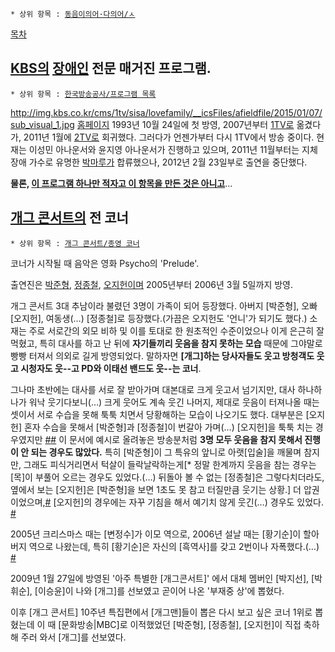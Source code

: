 * 상위 항목 : [[동음이의어·다의어/ㅅ]]

[[목차]]

== [[한국방송공사|KBS]]의 [[장애인]] 전문 매거진 프로그램. == 
 * 상위 항목 : [[한국방송공사/프로그램 목록]]
http://img.kbs.co.kr/cms/1tv/sisa/lovefamily/__icsFiles/afieldfile/2015/01/07/sub_visual_1.jpg
[http://www.kbs.co.kr/1tv/sisa/lovefamily/index.html 홈페이지]
1993년 10월 24일에 첫 방영, 2007년부터 [[KBS 1TV|1TV]]로 옮겼다가, 2011년 1월에 [[KBS 2TV|2TV]]로 회귀했다. 그러다가 언젠가부터 다시 1TV에서 방송 중이다.
현재는 이성민 아나운서와 윤지영 아나운서가 진행하고 있으며, 2011년 11월부터는 지체장애 가수로 유명한 [[박마루]]가 합류했으나, 2012년 2월 23일부로 출연을 중단했다. 

'''물론, [[이거 하나 적자고 만든 것이 아닌 항목|이 프로그램 하나만 적자고 이 항목을 만든 것은 아니고]]'''...

== [[개그 콘서트]]의 전 코너 ==
 * 상위 항목 : [[개그 콘서트/종영 코너]]
{{{#!html
<iframe width="420" height="315" src="//www.youtube.com/embed/r0Wh2r4ggLw" frameborder="0" allowfullscreen></iframe>
}}}

코너가 시작될 때 음악은 영화 Psycho의 'Prelude'.

출연진은 [[박준형]], [[정종철]], [[오지헌]]이며 2005년부터 2006년 3월 5일까지 방영.

개그 콘서트 3대 추남이라 불렸던 3명이 가족이 되어 등장했다. 아버지 [박준형], 오빠 [오지헌], 여동생(…) [정종철]로 등장했다.(가끔은 오지헌도 '언니'가 되기도 했다.) 소재는 주로 서로간의 외모 비하 및 이를 토대로 한 원초적인 수준이었으나 이게 은근히 잘 먹혔고, 특히 대사를 하고 난 뒤에 '''자기들끼리 웃음을 참지 못하는 모습''' 때문에 그야말로 빵빵 터져서 의외로 길게 방영되었다. 말하자면 '''[개그]하는 당사자들도 웃고 방청객도 웃고 시청자도 웃--고 PD와 이태선 밴드도 웃--는 코너'''.

그나마 초반에는 대사를 서로 잘 받아가며 대본대로 크게 웃고서 넘기지만, 대사 하나하나가 워낙 웃기다보니(…) 크게 웃어도 계속 웃긴 나머지, 제대로 웃음이 터져나올 때는 셋이서 서로 수습을 못해 툭툭 치면서 당황해하는 모습이 나오기도 했다. 대부분은 [오지헌] 혼자 수습을 못해서 [박준형]과 [정종철]이 번갈아 가며(…) [오지헌]을 툭툭 치는 경우였지만 [http://www.youtube.com/watch?v=R1FfSDKNEbQ #][http://www.youtube.com/watch?v=W6ght166o_Y #] 이 문서에 예시로 올려놓은 방송분처럼 '''3명 모두 웃음을 참지 못해서 진행이 안 되는 경우도 많았다.''' 특히 [박준형]이 그 특유의 앞니로 아랫[입술]을 깨물며 참지만, 그래도 피식거리면서 턱살이 들락날락하는게[* 정말 한계까지 웃음을 참는 경우는 [목]이 부풀어 오르는 경우도 있었다.(…) 뒤돌아 볼 수 없는 [정종철]은 그렇다치더라도, 옆에서 보는 [오지헌]은 [박준형]을 보면 1초도 못 참고 터질만큼 웃기는 상황.] 더 압권이었으며,[http://www.youtube.com/watch?v=8-BDs5p4ics #] [오지헌]의 경우에는 자꾸 기침을 해서 예기치 않게 웃긴(…) 경우도 있었다. [http://www.youtube.com/watch?v=Wh0UDWEOo3o #]

2005년 크리스마스 때는 [변정수]가 이모 역으로, 2006년 설날 때는 [황기순]이 할아버지 역으로 나왔는데, 특히 [황기순]은 자신의 [흑역사]를 갖고 2번이나 자폭했다.(…) [http://www.youtube.com/watch?v=uPfEjQTc0_A #]

2009년 1월 27일에 방영된 '아주 특별한 [개그콘서트]' 에서 대체 멤버인 [박지선], [박휘순], [이승윤]이 나와 [개그]를 선보였고 곧이어 나온 '부재중 상'에 뽑혔다.

이후 [개그 콘서트] 10주년 특집편에서 [개그맨]들이 뽑은 다시 보고 싶은 코너 1위로 뽑혔는데 이 때 [문화방송|MBC]로 이적했었던 [박준형], [정종철], [오지헌]이 직접 축하해 주러 와서 [개그]를 선보였다.
